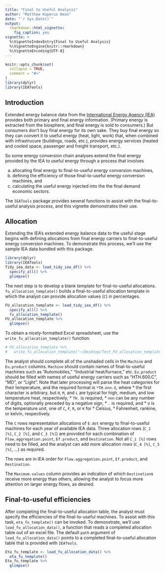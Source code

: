 ```yaml
---
title: "Final to Useful Analysis"
author: "Matthew Kuperus Heun"
date: "`r Sys.Date()`"
output: 
  rmarkdown::html_vignette:
    fig_caption: yes
vignette: >
  %\VignetteIndexEntry{Final to Useful Analysis}
  %\VignetteEngine{knitr::rmarkdown}
  %\VignetteEncoding{UTF-8}
---
```


```r
knitr::opts_chunk$set(
  collapse = TRUE,
  comment = "#>"
)
library(dplyr)
library(IEATools)
```


## Introduction

Extended energy balance data from the 
[International Energy Agency (IEA)](https://www.iea.org)
provides both primary and final energy information.
(Primary energy is extracted from the biosphere, and 
final energy is sold to consumers.)
But consumers don't buy final energy for its own sake.
They buy final energy so they can convert it to useful energy 
(heat, light, work) that, 
when combined with infrastrucure 
(buildings, roads, etc.),
provides energy services
(heated and cooled space, passenger and freight transport, etc.).

So some energy conversion chain analyses extend the final energy provided by the IEA 
to useful energy through a process that involves

(a) allocating final energy to final-to-useful energy conversion machines,
(b) defining the efficiency of those final-to-useful energy conversion machines, and
(c) calculating the useful energy injected into the the final demand economic sectors.

The `IEATools` package provides several functions to assist with the 
final-to-useful analysis process, and
this vignette demonstrates their use.


## Allocation

Extending the IEA's extended energy balance data to the useful stage begins 
with defining allocations from final energy carriers to final-to-useful energy conversion machines.
To demonstrate this process, we'll use the sample IEA data bundled with this package.

```r
library(dplyr)
library(IEATools)
Tidy_iea_data <- load_tidy_iea_df() %>% 
  specify_all() %>% 
  glimpse()
```

The next step is to develop a blank template for final-to-useful allocations.
`fu_allocation_template()` builds a final-to-useful allocation template
in which the analyst can provide allocation values (`C`) in percentages.

```r
FU_allocation_template <- load_tidy_iea_df() %>% 
  specify_all() %>%
  fu_allocation_template()
FU_allocation_template %>% 
  glimpse()
```

To obtain a nicely-formatted Excel spreadsheet, use the
`write_fu_allocation_template()` function.

```r
# FU_allocation_template %>% 
#   write_fu_allocation_template("~/Desktop/Test_FU_allocation_template.xlsx")
```

The analyst should complete all of the unshaded cells in the `Machine` and `Eu.product` columns.
`Machine` should contain names of final-to-useful machines such as "Automobiles," "Industrial heat/furnace," etc.
`Eu.product` should be filled with names of useful energy carriers such as "HTH.600.C", "MD", or "Light".
Note that later processing will parse the heat categories for their temperature, and the required format is `*TH.nnn.U`, where
* the first character is arbitrary, but `H`, `M`, and `L` are typical for high, medium, and low temperature heat, respectively,
* `TH.` is required,
* `nnn` can be any number of digits, optionally preceded by a negative sign, 
* `.` is required, and
* `U` is the temperature unit, one of `C`, `F`, `R`, or `K` for ° Celsius, ° Fahrenheit, rankine, or kelvin, respectively.

The `C` rows representation allocations of `E.dot` energy to final-to-useful machines for each year of available IEA data.
Three allocation rows (`C_1 [%]`, `C_2 [%]`, and `C_3 [%]`) are provided for each combination 
of `Flow.aggregation.point`, `Ef.product`, and `Destination`.
Not all `C_i [%]` rows need to be filled,
and the analyst can add more allocation rows (`C_4 [%]`, `C_5 [%]`, ...) as required.

The rows are in IEA order for `Flow.aggregation.point`, `Ef.product`, and `Destination`.

The `Maximum.values` column provides an indication of which `Destination`s receive more energy than others,
allowing the analyst to focus more attention on larger energy flows, as desired.


## Final-to-useful efficiencies

After completing the final-to-useful allocation table,
the analyst must specify the efficiencies of the final-to-useful machines.
To assist with this task, `eta_fu_template()` can be invoked.
To demonstrate, we'll use `load_fu_allocation_data()`, 
a function that reads a completed allocation table out of an excel file.
The default `path` argument of `load_fu_allocation_data()`
points to a completed final-to-useful allocation table
that is provided with `IEATools`.

```r
Eta_fu_template <- load_fu_allocation_data() %>% 
  eta_fu_template()
Eta_fu_template %>% 
  glimpse()
```
